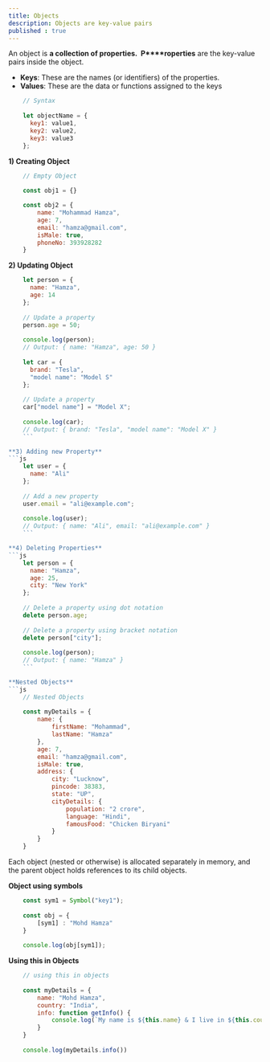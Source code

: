 ```yaml
---
title: Objects
description: Objects are key-value pairs
published : true
---
```


An object is **a collection of properties.  P****roperties** are the key-value pairs inside the object. 

*   **Keys**: These are the names (or identifiers) of the properties.
*   **Values**: These are the data or functions assigned to the keys

```js
    // Syntax 
    
    let objectName = {
      key1: value1,
      key2: value2,
      key3: value3
    };
 ```   

**1) Creating Object**
```js
    // Empty Object
    
    const obj1 = {}

    const obj2 = {
        name: "Mohammad Hamza",
        age: 7,
        email: "hamza@gmail.com",
        isMale: true,
        phoneNo: 393928282
    }
```
**2) Updating Object**
```js
    let person = {
      name: "Hamza",
      age: 14
    };
    
    // Update a property
    person.age = 50;
    
    console.log(person); 
    // Output: { name: "Hamza", age: 50 }
    
    let car = {
      brand: "Tesla",
      "model name": "Model S"
    };
    
    // Update a property
    car["model name"] = "Model X";
    
    console.log(car);
    // Output: { brand: "Tesla", "model name": "Model X" }
    ```

**3) Adding new Property**
```js
    let user = {
      name: "Ali"
    };
    
    // Add a new property
    user.email = "ali@example.com";
    
    console.log(user);
    // Output: { name: "Ali", email: "ali@example.com" }
    ```

**4) Deleting Properties**
```js
    let person = {
      name: "Hamza",
      age: 25,
      city: "New York"
    };
    
    // Delete a property using dot notation
    delete person.age;
    
    // Delete a property using bracket notation
    delete person["city"];
    
    console.log(person);
    // Output: { name: "Hamza" }
    ```

**Nested Objects** 
```js
    // Nested Objects
    
    const myDetails = {
        name: {
            firstName: "Mohammad",
            lastName: "Hamza"
        },
        age: 7,
        email: "hamza@gmail.com",
        isMale: true,
        address: {
            city: "Lucknow",
            pincode: 38383,
            state: "UP",
            cityDetails: {
                population: "2 crore",
                language: "Hindi",
                famousFood: "Chicken Biryani"
            }
        }
    }
```
Each object (nested or otherwise) is allocated separately in memory, and the parent object holds references to its child objects.

**Object using symbols** 
```js
    const sym1 = Symbol("key1");
    
    const obj = {
        [sym1] : "Mohd Hamza"
    }
    
    console.log(obj[sym1]);
```
**Using this in Objects** 
```js
    // using this in objects
    
    const myDetails = {
        name: "Mohd Hamza",
        country: "India",
        info: function getInfo() {
            console.log(`My name is ${this.name} & I live in ${this.country}`);
        }
    }
    
    console.log(myDetails.info())
```